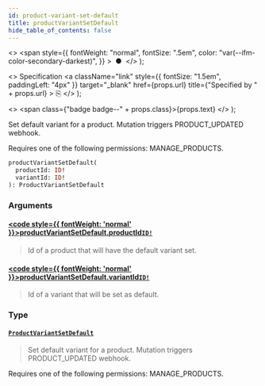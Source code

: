 ```yaml
---
id: product-variant-set-default
title: productVariantSetDefault
hide_table_of_contents: false
---
```


  <>
    <span
      style={{
        fontWeight: "normal",
        fontSize: ".5em",
        color: "var(--ifm-color-secondary-darkest)",
      }}
    >
      &nbsp;●&nbsp;
    </span>
  </>
);

  <>
    Specification
    <a
      className="link"
      style={{ fontSize: "1.5em", paddingLeft: "4px" }}
      target="\_blank"
      href={props.url}
      title={"Specified by " + props.url}
    >
      ⎘
    </a>
  </>
);

  <>
    <span class={"badge badge--" + props.class}>{props.text}</span>
  </>
);

Set default variant for a product. Mutation triggers PRODUCT_UPDATED webhook.

Requires one of the following permissions: MANAGE_PRODUCTS.

```graphql
productVariantSetDefault(
  productId: ID!
  variantId: ID!
): ProductVariantSetDefault
```

### Arguments

#### [<code style={{ fontWeight: 'normal' }}>productVariantSetDefault.<b>productId</b></code>](#)<Bullet />[`ID!`](../../../developer/api-reference/scalars/id) <Badge class="secondary" text="non-null"/> <Badge class="secondary" text="scalar"/>

> Id of a product that will have the default variant set.

#### [<code style={{ fontWeight: 'normal' }}>productVariantSetDefault.<b>variantId</b></code>](#)<Bullet />[`ID!`](../../../developer/api-reference/scalars/id) <Badge class="secondary" text="non-null"/> <Badge class="secondary" text="scalar"/>

> Id of a variant that will be set as default.

### Type

#### [`ProductVariantSetDefault`](../../../developer/api-reference/objects/product-variant-set-default) <Badge class="secondary" text="object"/>

> Set default variant for a product. Mutation triggers PRODUCT_UPDATED webhook.

Requires one of the following permissions: MANAGE_PRODUCTS.

>
